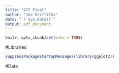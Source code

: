```yaml
---
title: "677 Final"
author: "Joe Griffiths"
date: "`r Sys.Date()`"
output: pdf_document
---
```


```r
knitr::opts_chunk$set(echo = TRUE)
```


#Libraries
```r
suppressPackageStartupMessages(library(ggplot2))
```

#Data
```r

```

